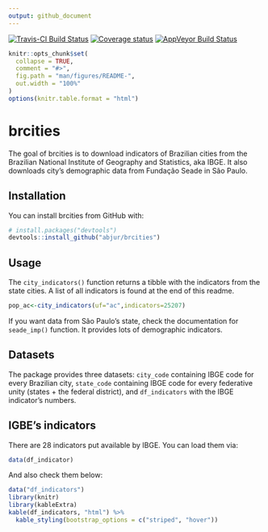 ```yaml
---
output: github_document
---
```


[![Travis-CI Build Status](https://travis-ci.org/jjesusfilho/brcities.svg?branch=master)](https://travis-ci.org/jjesusfilho/brcities)
[![Coverage status](https://codecov.io/gh/jjesusfilho/brcities/branch/master/graph/badge.svg)](https://codecov.io/github/jjesusfilho/brcities?branch=master)
[![AppVeyor Build Status](https://ci.appveyor.com/api/projects/status/github/jjesusfilho/brcities?branch=master&svg=true)](https://ci.appveyor.com/project/jjesusfilho/brcities)

<!-- README.md is generated from README.Rmd. Please edit that file -->

```r
knitr::opts_chunk$set(
  collapse = TRUE,
  comment = "#>",
  fig.path = "man/figures/README-",
  out.width = "100%"
)
options(knitr.table.format = "html") 
```
# brcities

The goal of brcities is to download indicators of Brazilian cities from the
Brazilian National Institute of Geography and Statistics, aka IBGE. It also downloads city's demographic data from Fundação Seade in São Paulo.

## Installation

You can install brcities from GitHub with:

```r
# install.packages("devtools")
devtools::install_github("abjur/brcities")
```

## Usage

The `city_indicators()` function returns a tibble with the indicators from the state cities. A list of all indicators is found at the end of this readme.

```r
pop_ac<-city_indicators(uf="ac",indicators=25207)

```

If you want data from São Paulo's state, check the documentation for `seade_imp()` function. It provides lots of demographic indicators.

## Datasets

The package provides three datasets: `city_code` containing IBGE code for every Brazilian city,  `state_code` containing IBGE code for every federative unity (states + the federal district), and `df_indicators` with the IBGE indicator's numbers.

## IGBE's indicators

There are 28 indicators put available by IBGE. You can load them via:

``` r
data(df_indicator)
```

And also check them below:

```r
data("df_indicators")
library(knitr)
library(kableExtra)
kable(df_indicators, "html") %>%
  kable_styling(bootstrap_options = c("striped", "hover"))
```





